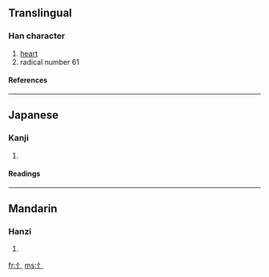 ==Translingual==
===Han character===
{{Han char|rn=61|rad=心|as=00|sn=3|four=|canj=竹卜 (HY)}}
# [[heart]]
# radical number 61
====References====
{{Han ref|kx=0375.011|dkj=10297|dj=0701.020|hdz=42267.011|uh=5FC4|ud=24516}}
----
==Japanese==
===Kanji===
{{ja-kanji|grade=|rs=心00}}
# {{defn|Japanese}} 
====Readings====
{{ja-readings|on=|kun=[[りっしんべん]] (risshinben)}}
----

==Mandarin==
===Hanzi===
{{cmn-hanzi|pin=shúxīnpángr (shu4xin1pang(r)2, 竖心旁)|wg=<sup>2</sup>}}
# {{defn|Mandarin}}

[[fr:忄]]
[[ms:忄]]